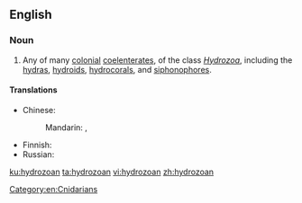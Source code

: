 ==English==

===Noun===
{{en-noun}}

# Any of many [[colonial]] [[coelenterate]]s, of the class ''[[Hydrozoa]]'', including the [[hydra]]s, [[hydroid]]s, [[hydrocoral]]s, and [[siphonophore]]s.

====Translations====
{{trans-top|colonial coelenterates of the class ''Hydrozoa''}}
* Chinese: 
*: Mandarin: {{t|cmn|水螅蟲類|sc=Hani}}, {{t|cmn|水螅虫类|tr=shuǐxī chónglèi|sc=Hani}}
{{trans-mid}}
* Finnish: {{t|fi|polyyppieläin}}
* Russian: {{t+|ru|гидрозо́й|m}}
{{trans-bottom}}

[[Category:en:Cnidarians]]

[[ku:hydrozoan]]
[[ta:hydrozoan]]
[[vi:hydrozoan]]
[[zh:hydrozoan]]